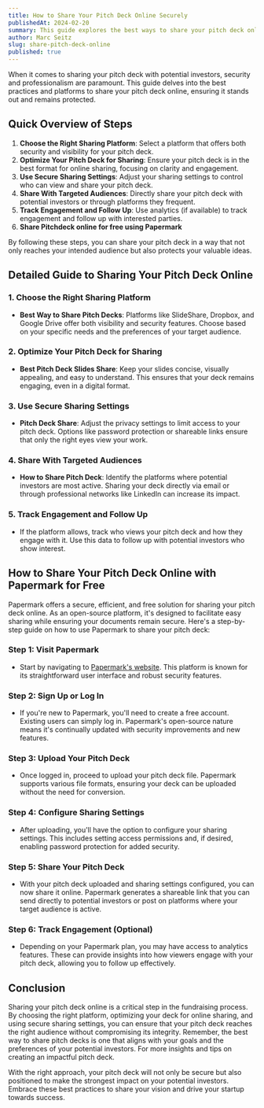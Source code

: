 ```yaml
---
title: How to Share Your Pitch Deck Online Securely
publishedAt: 2024-02-20
summary: This guide explores the best ways to share your pitch deck online, ensuring that your innovative ideas reach the right audience without compromising security. Learn about the tools and practices for sharing pitch decks effectively.
author: Marc Seitz
slug: share-pitch-deck-online
published: true
---
```


When it comes to sharing your pitch deck with potential investors, security and professionalism are paramount. This guide delves into the best practices and platforms to share your pitch deck online, ensuring it stands out and remains protected.

## Quick Overview of Steps

1. **Choose the Right Sharing Platform**: Select a platform that offers both security and visibility for your pitch deck.
2. **Optimize Your Pitch Deck for Sharing**: Ensure your pitch deck is in the best format for online sharing, focusing on clarity and engagement.
3. **Use Secure Sharing Settings**: Adjust your sharing settings to control who can view and share your pitch deck.
4. **Share With Targeted Audiences**: Directly share your pitch deck with potential investors or through platforms they frequent.
5. **Track Engagement and Follow Up**: Use analytics (if available) to track engagement and follow up with interested parties.
6. **Share Pitchdeck online for free using Papermark**

By following these steps, you can share your pitch deck in a way that not only reaches your intended audience but also protects your valuable ideas.

## Detailed Guide to Sharing Your Pitch Deck Online

### 1. Choose the Right Sharing Platform

- **Best Way to Share Pitch Decks**: Platforms like SlideShare, Dropbox, and Google Drive offer both visibility and security features. Choose based on your specific needs and the preferences of your target audience.

### 2. Optimize Your Pitch Deck for Sharing

- **Best Pitch Deck Slides Share**: Keep your slides concise, visually appealing, and easy to understand. This ensures that your deck remains engaging, even in a digital format.

### 3. Use Secure Sharing Settings

- **Pitch Deck Share**: Adjust the privacy settings to limit access to your pitch deck. Options like password protection or shareable links ensure that only the right eyes view your work.

### 4. Share With Targeted Audiences

- **How to Share Pitch Deck**: Identify the platforms where potential investors are most active. Sharing your deck directly via email or through professional networks like LinkedIn can increase its impact.

### 5. Track Engagement and Follow Up

- If the platform allows, track who views your pitch deck and how they engage with it. Use this data to follow up with potential investors who show interest.

## How to Share Your Pitch Deck Online with Papermark for Free

Papermark offers a secure, efficient, and free solution for sharing your pitch deck online. As an open-source platform, it's designed to facilitate easy sharing while ensuring your documents remain secure. Here's a step-by-step guide on how to use Papermark to share your pitch deck:

### Step 1: Visit Papermark

- Start by navigating to [Papermark's website](https://www.papermark.io). This platform is known for its straightforward user interface and robust security features.

### Step 2: Sign Up or Log In

- If you're new to Papermark, you'll need to create a free account. Existing users can simply log in. Papermark's open-source nature means it's continually updated with security improvements and new features.

### Step 3: Upload Your Pitch Deck

- Once logged in, proceed to upload your pitch deck file. Papermark supports various file formats, ensuring your deck can be uploaded without the need for conversion.

### Step 4: Configure Sharing Settings

- After uploading, you'll have the option to configure your sharing settings. This includes setting access permissions and, if desired, enabling password protection for added security.

### Step 5: Share Your Pitch Deck

- With your pitch deck uploaded and sharing settings configured, you can now share it online. Papermark generates a shareable link that you can send directly to potential investors or post on platforms where your target audience is active.

### Step 6: Track Engagement (Optional)

- Depending on your Papermark plan, you may have access to analytics features. These can provide insights into how viewers engage with your pitch deck, allowing you to follow up effectively.

## Conclusion

Sharing your pitch deck online is a critical step in the fundraising process. By choosing the right platform, optimizing your deck for online sharing, and using secure sharing settings, you can ensure that your pitch deck reaches the right audience without compromising its integrity. Remember, the best way to share pitch decks is one that aligns with your goals and the preferences of your potential investors. For more insights and tips on creating an impactful pitch deck.

With the right approach, your pitch deck will not only be secure but also positioned to make the strongest impact on your potential investors. Embrace these best practices to share your vision and drive your startup towards success.
